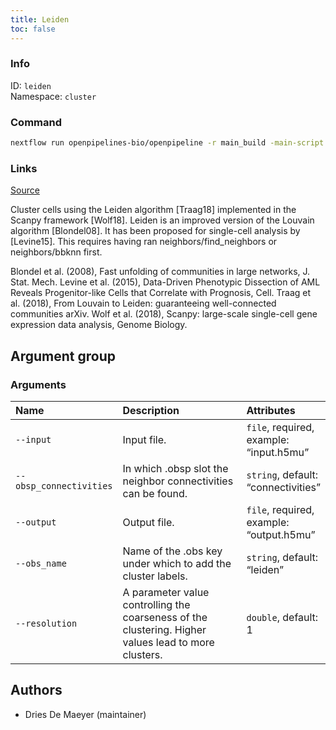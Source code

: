 ```yaml
---
title: Leiden
toc: false
---
```


::: {.column-margin}

### Info

ID: `leiden`  
Namespace: `cluster`

### Command

```bash
nextflow run openpipelines-bio/openpipeline -r main_build -main-script target/nextflow/cluster/leiden/main.nf --help
```

### Links
[Source](https://github.com/openpipelines-bio/openpipeline/blob/main/src/cluster/leiden){.btn-action .btn-sm .btn-info .btn role="button"}
:::

Cluster cells using the Leiden algorithm [Traag18] implemented in the Scanpy framework [Wolf18]. Leiden is an improved version of the Louvain algorithm [Blondel08]. 
It has been proposed for single-cell analysis by [Levine15]. 
This requires having ran neighbors/find_neighbors or neighbors/bbknn first.

Blondel et al. (2008), Fast unfolding of communities in large networks, J. Stat. Mech.
Levine et al. (2015), Data-Driven Phenotypic Dissection of AML Reveals Progenitor-like Cells that Correlate with Prognosis, Cell.
Traag et al. (2018), From Louvain to Leiden: guaranteeing well-connected communities arXiv.
Wolf et al. (2018), Scanpy: large-scale single-cell gene expression data analysis, Genome Biology.


## Argument group

### Arguments



:::{.column-body-outset}
|Name                    |Description                                                                                          |Attributes                               |
|:-----------------------|:----------------------------------------------------------------------------------------------------|:----------------------------------------|
|`--input`               |Input file.                                                                                          |`file`, required, example: "input.h5mu"  |
|`--obsp_connectivities` |In which .obsp slot the neighbor connectivities can be found.                                        |`string`, default: "connectivities"      |
|`--output`              |Output file.                                                                                         |`file`, required, example: "output.h5mu" |
|`--obs_name`            |Name of the .obs key under which to add the cluster labels.                                          |`string`, default: "leiden"              |
|`--resolution`          |A parameter value controlling the coarseness of the clustering. Higher values lead to more clusters. |`double`, default: 1                     |
:::

## Authors

 * Dries De Maeyer  (maintainer)
